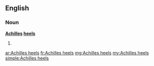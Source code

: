 ==English==

===Noun===
'''[[Achilles]] [[heel]]s'''

# {{plural of|[[Achilles heel]]}}

[[ar:Achilles heels]]
[[fr:Achilles heels]]
[[mg:Achilles heels]]
[[my:Achilles heels]]
[[simple:Achilles heels]]